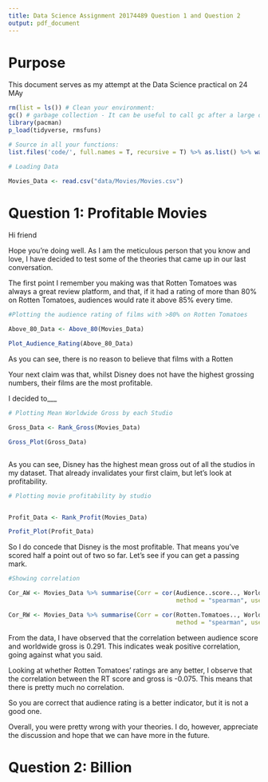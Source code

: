```yaml
---
title: Data Science Assignment 20174489 Question 1 and Question 2
output: pdf_document
---
```


# Purpose

This document serves as my attempt at the Data Science practical on 24 MAy


```r

rm(list = ls()) # Clean your environment:
gc() # garbage collection - It can be useful to call gc after a large object has been removed, as this may prompt R to return memory to the operating system.
library(pacman)
p_load(tidyverse, rmsfuns)

# Source in all your functions:
list.files('code/', full.names = T, recursive = T) %>% as.list() %>% walk(~source(.))

# Loading Data

Movies_Data <- read.csv("data/Movies/Movies.csv")


```
\newpage

# Question 1: Profitable Movies

Hi friend

Hope you're doing well. As I am the meticulous person that you know and love, I have decided to test some of the theories that came up in our last conversation.

The first point I remember you making was that Rotten Tomatoes was always a great review platform, and that, if it had a rating of more than 80% on Rotten Tomatoes, audiences would rate it above 85% every time.

```r

#Plotting the audience rating of films with >80% on Rotten Tomatoes

Above_80_Data <- Above_80(Movies_Data)

Plot_Audience_Rating(Above_80_Data)


```

As you can see, there is no reason to believe that films with a Rotten

\newpage

Your next claim was that, whilst Disney does not have the highest grossing numbers, their films are the most profitable.

I decided to___

```r

# Plotting Mean Worldwide Gross by each Studio

Gross_Data <- Rank_Gross(Movies_Data)

Gross_Plot(Gross_Data)



```

As you can see, Disney has the highest mean gross out of all the studios in my dataset. That already invalidates your first claim, but let's look at profitability.

```r

# Plotting movie profitability by studio


Profit_Data <- Rank_Profit(Movies_Data)

Profit_Plot(Profit_Data)

```

So I do concede that Disney is the most profitable. That means you've scored half a point out of two so far. Let's see if you can get a passing mark.

\newpage

```r

#Showing correlation

Cor_AW <- Movies_Data %>% summarise(Corr = cor(Audience..score.., Worldwide.Gross,
                                               method = "spearman", use = "pairwise.complete.obs"))

Cor_RW <- Movies_Data %>% summarise(Corr = cor(Rotten.Tomatoes.., Worldwide.Gross,
                                               method = "spearman", use = "pairwise.complete.obs"))


```


From the data, I have observed that the correlation between audience score and worldwide gross is 0.291. This indicates weak positive correlation, going against what you said.

Looking at whether Rotten Tomatoes' ratings are any better, I observe that the correlation between the RT score and gross is -0.075. This means that there is pretty much no correlation.

So you are correct that audience rating is a better indicator, but it is not a good one.



Overall, you were pretty wrong with your theories. I do, however, appreciate the discussion and hope that we can have more in the future.







\newpage


# Question 2: Billion




